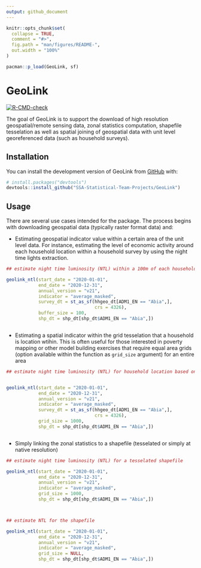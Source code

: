 ```yaml
---
output: github_document
---
```


<!-- README.md is generated from README.Rmd. Please edit that file -->

```r
knitr::opts_chunk$set(
  collapse = TRUE,
  comment = "#>",
  fig.path = "man/figures/README-",
  out.width = "100%"
)

pacman::p_load(GeoLink, sf)

```

# GeoLink

<!-- badges: start -->
[![R-CMD-check](https://github.com/SSA-Statistical-Team-Projects/GeoLink/actions/workflows/R-CMD-check.yaml/badge.svg)](https://github.com/SSA-Statistical-Team-Projects/GeoLink/actions/workflows/R-CMD-check.yaml)
<!-- badges: end -->

The goal of GeoLink is to support the download of high resolution geospatial/remote sensing data, zonal statistics computation, shapefile tesselation as well as spatial joining of geospatial data with unit level georeferenced data (such as household surveys).

## Installation

You can install the development version of GeoLink from [GitHub](https://github.com/) with:

``` r
# install.packages("devtools")
devtools::install_github("SSA-Statistical-Team-Projects/GeoLink")
```

## Usage

There are several use cases intended for the package. The process begins with downloading geospatial data (typically raster format data) and: 

- Estimating geospatial indicator value within a certain area of the unit level data. For instance, estimating the level of economic activity around each household location within a household survey by using the night time lights extraction.  

```r

## estimate night time luminosity (NTL) within a 100m of each household location in the year 2020

geolink_ntl(start_date = "2020-01-01",
            end_date = "2020-12-31",
            annual_version = "v21",
            indicator = "average_masked",
            survey_dt = st_as_sf(hhgeo_dt[ADM1_EN == "Abia",],
                                 crs = 4326),
            buffer_size = 100,
            shp_dt = shp_dt[shp_dt$ADM1_EN == "Abia",])



```


- Estimating a spatial indicator within the grid tesselation that a household is location wtihin. This is often useful for those interested in poverty mapping or other model building exercises that require equal area grids (option available within the function as `grid_size` argument) for an entire area
```r

## estimate night time luminosity (NTL) for household location based on the tesselation of a shapefile i.e. for the grid in which the household is located in the year 2020


geolink_ntl(start_date = "2020-01-01",
            end_date = "2020-12-31",
            annual_version = "v21",
            indicator = "average_masked",
            survey_dt = st_as_sf(hhgeo_dt[ADM1_EN == "Abia",],
                                 crs = 4326),
            grid_size = 1000,
            shp_dt = shp_dt[shp_dt$ADM1_EN == "Abia",])



```


- Simply linking the zonal statistics to a shapefile (tesselated or simply at native resolution)
```r

## estimate night time luminosity (NTL) for a tesselated shapefile

geolink_ntl(start_date = "2020-01-01",
            end_date = "2020-12-31",
            annual_version = "v21",
            indicator = "average_masked",
            grid_size = 1000,
            shp_dt = shp_dt[shp_dt$ADM1_EN == "Abia",])



## estimate NTL for the shapefile

geolink_ntl(start_date = "2020-01-01",
            end_date = "2020-12-31",
            annual_version = "v21",
            indicator = "average_masked",
            grid_size = NULL,
            shp_dt = shp_dt[shp_dt$ADM1_EN == "Abia",])



```





























